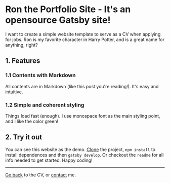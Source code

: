 
<Layout titlePage="Beginning Python">

# Ron the Portfolio Site - It's an opensource Gatsby site!

I want to create a simple website template to serve as a CV when applying for jobs. Ron is my favorite character in Harry Potter, and is a great name for anything, right? 

## 1. Features

### 1.1 Contents with Markdown
All contents are in Markdown (like this post you're reading!). It's easy and intuitive.

### 1.2 Simple and coherent styling
Things load fast (enough). I use monospace font as the main styling point, and I like the color green! 

## 2. Try it out
You can see this website as the demo. [Clone](https://github.com/trang17/trang17.github.io) the project, `npm install` to install dependences and then `gatsby develop`. Or checkout the `readme` for all info needed to get started. Happy coding!

---
[Go back](/) to the CV, or [contact](/contact) me.

</Layout>